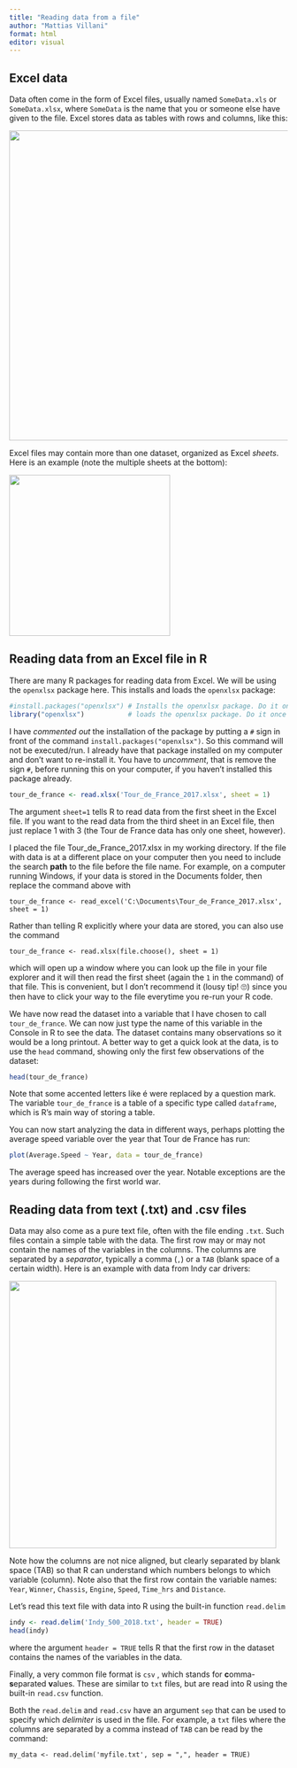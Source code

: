 ```yaml
---
title: "Reading data from a file"
author: "Mattias Villani"
format: html
editor: visual
---
```


## Excel data

Data often come in the form of Excel files, usually named `SomeData.xls` or `SomeData.xlsx`, where `SomeData` is the name that you or someone else have given to the file. Excel stores data as tables with rows and columns, like this:

![](ExcelSpreadsheet.png){fig-align="center" width="560"}

Excel files may contain more than one dataset, organized as Excel *sheets*. Here is an example (note the multiple sheets at the bottom):

![](ExcelSheets.png){fig-align="center" width="291"}

## Reading data from an Excel file in R

There are many R packages for reading data from Excel. We will be using the `openxlsx` package here. This installs and loads the `openxlsx` package:

```r
#install.packages("openxlsx") # Installs the openxlsx package. Do it only once.
library("openxlsx")           # loads the openxlsx package. Do it once per R session.

```

::: callout-note
I have *commented out* the installation of the package by putting a `#` sign in front of the command `install.packages("openxlsx")`. So this command will not be executed/run. I already have that package installed on my computer and don't want to re-install it. You have to *uncomment*, that is remove the sign `#`, before running this on your computer, if you haven't installed this package already.
:::

```r
tour_de_france <- read.xlsx('Tour_de_France_2017.xlsx', sheet = 1)
```

The argument `sheet=1` tells R to read data from the first sheet in the Excel file. If you want to the read data from the third sheet in an Excel file, then just replace 1 with 3 (the Tour de France data has only one sheet, however).

::: callout-important
I placed the file Tour_de_France_2017.xlsx in my working directory. If the file with data is at a different place on your computer then you need to include the search **path** to the file before the file name. For example, on a computer running Windows, if your data is stored in the Documents folder, then replace the command above with

`tour_de_france <- read_excel('C:\Documents\Tour_de_France_2017.xlsx', sheet = 1)`
:::

::: callout-tip
Rather than telling R explicitly where your data are stored, you can also use the command

`tour_de_france <- read.xlsx(file.choose(), sheet = 1)`

which will open up a window where you can look up the file in your file explorer and it will then read the first sheet (again the `1` in the command) of that file. This is convenient, but I don't recommend it (lousy tip! 🙄) since you then have to click your way to the file everytime you re-run your R code.
:::

We have now read the dataset into a variable that I have chosen to call `tour_de_france`. We can now just type the name of this variable in the Console in R to see the data. The dataset contains many observations so it would be a long printout. A better way to get a quick look at the data, is to use the `head` command, showing only the first few observations of the dataset:

```r
head(tour_de_france)
```

Note that some accented letters like é were replaced by a question mark. The variable `tour_de_france` is a table of a specific type called `dataframe`, which is R's main way of storing a table.

You can now start analyzing the data in different ways, perhaps plotting the average speed variable over the year that Tour de France has run:

```r
plot(Average.Speed ~ Year, data = tour_de_france)
```

The average speed has increased over the year. Notable exceptions are the years during following the first world war.

## Reading data from text (.txt) and .csv files

Data may also come as a pure text file, often with the file ending `.txt`. Such files contain a simple table with the data. The first row may or may not contain the names of the variables in the columns. The columns are separated by a *separator*, typically a comma (`,`) or a `TAB` (blank space of a certain width). Here is an example with data from Indy car drivers:

![](indydata_txtformat.png){fig-align="center" width="483"}

Note how the columns are not nice aligned, but clearly separated by blank space (TAB) so that R can understand which numbers belongs to which variable (column). Note also that the first row contain the variable names: `Year`, `Winner`, `Chassis`, `Engine`, `Speed`, `Time_hrs` and `Distance`.

Let's read this text file with data into R using the built-in function `read.delim`

```r
indy <- read.delim('Indy_500_2018.txt', header = TRUE)
head(indy)
```

where the argument `header = TRUE` tells R that the first row in the dataset contains the names of the variables in the data.

Finally, a very common file format is `csv` , which stands for **c**omma-**s**eparated **v**alues. These are similar to `txt` files, but are read into R using the built-in `read.csv` function.

::: callout-tip
Both the `read.delim` and `read.csv` have an argument `sep` that can be used to specify which *delimiter* is used in the file. For example, a `txt` files where the columns are separated by a comma instead of `TAB` can be read by the command:

`my_data <- read.delim('myfile.txt', sep = ",", header = TRUE)`
:::

